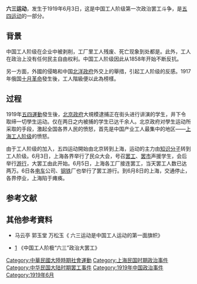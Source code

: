 {{About|1919年中国的劳工运动|1964年韩国的抗议行动|{{tsl|en|June 3 Resistance movement|六三抗争}}}}{{multiple issues|
{{no footnotes|time=2013-12-04T04:49:31+00:00}}
{{non-free|time=2013-12-04T04:49:31+00:00}}
{{pov|time=2013-12-05T11:30:03+00:00}}
}}
'''六三运动'''，发生于1919年6月3日，这是中国工人阶级第一次政治罢工斗争，是[[五四运动|五四运动]]的一部分。

== 背景 ==
中国工人阶级在企业中被剥削，工厂里工人残废、死亡现象到处都是。此外，工人在政治上没有任何民主自由权利。中国工人阶级因此从1858年开始不断反抗。

另一方面，外國的侵略和中国[[北洋政府|北洋政府]]外交上的舉措，引起工人阶级的反感。1917年俄国[[十月革命|十月革命]]發生後，工人階級便以此為榜樣。

==过程==
1919年[[五四運動|五四運動]]發生後，[[北京政府|北京政府]]大規模逮捕正在街头进行讲演的学生，井下令取缔一切學生运动。仅在两日之内被捕的学生已达千余人。北京政府对學生运动所采取的手段，激起全国各界人民的愤怒，首先是中国产业工人最集中的地区——[[上海|上海]][[工人阶级|工人阶级]]的愤怒。

由于工人阶级的加入，五四运动開始由北京转到上海，运动的主力由[[知识分子|知识分子]]转到工人阶级。6月3日，上海各界举行了民众大会，号召[[罢工|罢工]]、[[罢市|罢市]]声援学生，会后举行[[游行|游行]]，大罢工由此开始。6月5日，上海各工厂接连罢工，当天罢工人数已达两万。6日各[[电车|电车]]公司、[[钢铁|钢铁]]厂也举行了罢工游行。到6月8日的上海，交通停止，各界停业，上海陷于瘫痪。

==参考文献==
{{reflist}}

==其他参考資料==
* [https://web.archive.org/web/20150923205320/http://www.cnki.net/KCMS/detail/detail.aspx?QueryID=18&CurRec=58&dbcode=CJFQ&dbname=CJFD7993&filename=XNZK195902001&urlid=&yx=&uid=WEEvREcwSlJHSldTTGJhYlJWaW9tcFluTWZUMjRONzFZbE5iSEgzbFV6bTAxZ04zMks4cG4wNklPbTVmZ1dvWA==&v=MDAyODhaZVpyRmluZ1c3M0lQU1BSWmJLeEc5ak1yWTlGWllSOGVYMUx1eFlTN0RoMVQzcVRyV00xRnJDVVJMbWU= ] 马云亭 郭玉堂 万松玉《 六三运动是中国工人运动的第一面旗帜》

* [http://www.cnki.com.cn/Article/CJFDTotal-SXYK195906003.htm] {{Wayback|url=http://www.cnki.com.cn/Article/CJFDTotal-SXYK195906003.htm |date=20200812144555 }} 《中国工人阶极“六三”政治大罢工》

[[Category:中華民國大陸時期社會運動|Category:中華民國大陸時期社會運動]]
[[Category:上海民国时期政治事件|Category:上海民国时期政治事件]]
[[Category:中华民国大陆时期罢工事件|Category:中华民国大陆时期罢工事件]]
[[Category:1919年中国政治事件|Category:1919年中国政治事件]]
[[Category:1919年6月|Category:1919年6月]]